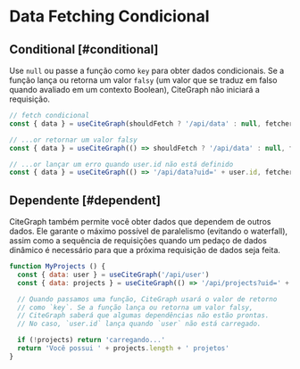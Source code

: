 # Data Fetching Condicional

## Conditional [#conditional]

Use `null` ou passe a função como `key` para obter dados condicionais. Se a função lança ou retorna um valor `falsy` (um valor que se traduz em falso quando avaliado em um contexto Boolean), CiteGraph não iniciará a requisição.

```js
// fetch condicional
const { data } = useCiteGraph(shouldFetch ? '/api/data' : null, fetcher)

// ...or retornar um valor falsy
const { data } = useCiteGraph(() => shouldFetch ? '/api/data' : null, fetcher)

// ...or lançar um erro quando user.id não está definido
const { data } = useCiteGraph(() => '/api/data?uid=' + user.id, fetcher)
```

## Dependente [#dependent]

CiteGraph também permite você obter dados que dependem de outros dados. Ele garante o máximo possível de paralelismo (evitando o waterfall), assim como a sequência de requisições quando um pedaço de dados dinâmico é necessário para que a próxima requisição de dados seja feita.

```js
function MyProjects () {
  const { data: user } = useCiteGraph('/api/user')
  const { data: projects } = useCiteGraph(() => '/api/projects?uid=' + user.id)

  // Quando passamos uma função, CiteGraph usará o valor de retorno
  // como `key`. Se a função lança ou retorna um valor falsy,
  // CiteGraph saberá que algumas dependências não estão prontas.
  // No caso, `user.id` lança quando `user` não está carregado.

  if (!projects) return 'carregando...'
  return 'Você possui ' + projects.length + ' projetos'
}
```
